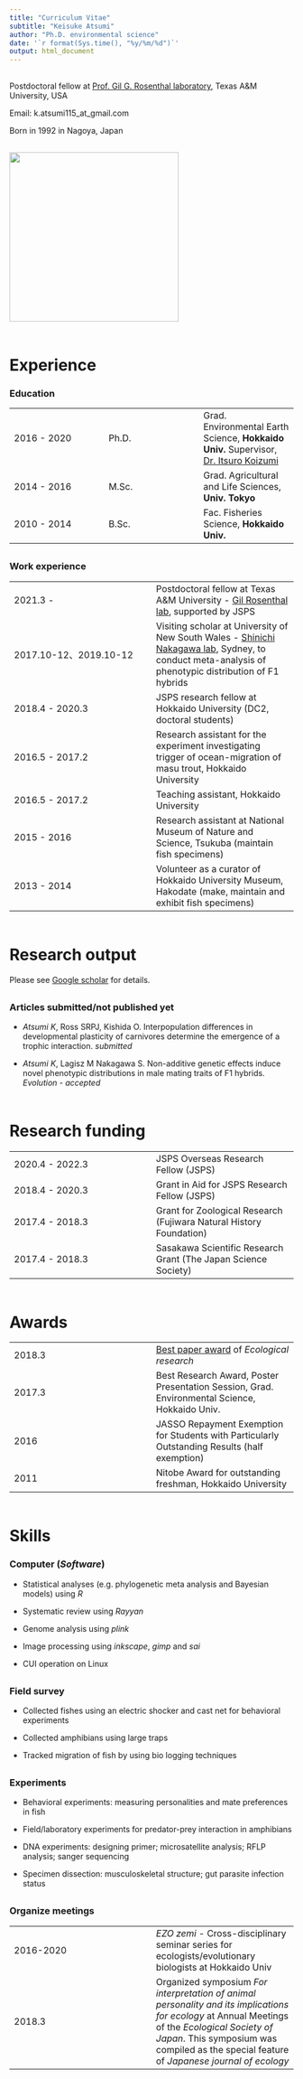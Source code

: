 ```yaml
---
title: "Curriculum Vitae"
subtitle: "Keisuke Atsumi"
author: "Ph.D. environmental science"
date: '`r format(Sys.time(), "%y/%m/%d")`'
output: html_document
---
```


<div style="margin-bottom:30px;">
</div>

Postdoctoral fellow at [Prof. Gil G. Rosenthal laboratory](https://swordtail.tamu.edu/), Texas A&M University, USA

Email: k.atsumi115_at_gmail.com

Born in 1992 in Nagoya, Japan

<div style="margin-bottom:30px;">
</div>

<img src="./files/mypic_uryunuma.jpg" alt="" width="300">

<div style="margin-bottom:60px;">
</div>

# Experience

### Education

| | | |
| ---- | ---- | ---- |
| 2016 - 2020 | Ph.D. | Grad. Environmental Earth Science, <b>Hokkaido Univ.</b> Supervisor, [Dr. Itsuro Koizumi](https://noah.ees.hokudai.ac.jp/envmi/koizumilab/en/) |
| 2014 - 2016 | M.Sc. | Grad. Agricultural and Life Sciences, <b>Univ. Tokyo</b> |
| 2010 - 2014 | B.Sc. | Fac. Fisheries Science, <b>Hokkaido Univ.</b> |

<div style="margin-bottom:30px;">
</div>

### Work experience

| | |
| ---- | ---- |
| 2021.3 - | Postdoctoral fellow at Texas A&M University - [Gil Rosenthal lab](https://swordtail.tamu.edu/), supported by JSPS |
| 2017.10-12、2019.10-12 | Visiting scholar at University of New South Wales - [Shinichi Nakagawa lab](http://www.i-deel.org/), Sydney, to conduct meta-analysis of phenotypic distribution of F1 hybrids |
| 2018.4 - 2020.3 | JSPS research fellow at Hokkaido University (DC2, doctoral students) |
| 2016.5 - 2017.2 | Research assistant for the experiment investigating trigger of ocean-migration of masu trout, Hokkaido University |
| 2016.5 - 2017.2 | Teaching assistant, Hokkaido University |
| 2015 - 2016 | Research assistant at National Museum of Nature and Science, Tsukuba (maintain fish specimens) |
| 2013 - 2014 | Volunteer as a curator of Hokkaido University Museum, Hakodate (make, maintain and exhibit fish specimens) |

<div style="margin-bottom:60px;">
</div>

# Research output

Please see [Google scholar](https://scholar.google.com/citations?user=PMk-FAx8vzAC&hl=ja) for details.

<div style="margin-bottom:30px;">
</div>

### Articles submitted/not published yet

- *Atsumi K*, Ross SRPJ, Kishida O. Interpopulation differences in developmental plasticity of carnivores determine the emergence of a trophic interaction. *submitted*    

- *Atsumi K*, Lagisz M Nakagawa S. Non-additive genetic effects induce novel phenotypic distributions in male mating traits of F1 hybrids. *Evolution - accepted*   

<div style="margin-bottom:60px;">
</div>

# Research funding

| | |
| ---- | ---- |
| 2020.4 - 2022.3 | JSPS Overseas Research Fellow (JSPS) |
| 2018.4 - 2020.3 | Grant in Aid for JSPS Research Fellow (JSPS) |
| 2017.4 - 2018.3 | Grant for Zoological Research (Fujiwara Natural History Foundation) |
| 2017.4 - 2018.3 | Sasakawa Scientific Research Grant (The Japan Science Society) |

<div style="margin-bottom:60px;">
</div>

# Awards

| | |
| ---- | ---- |
| 2018.3 | [Best paper award](https://link.springer.com/article/10.1007/s11284-017-1466-z) of *Ecological research* |
| 2017.3 | Best Research Award, Poster Presentation Session, Grad. Environmental Science, Hokkaido Univ. |
| 2016 | JASSO Repayment Exemption for Students with Particularly Outstanding Results (half exemption) |
| 2011 | Nitobe Award for outstanding freshman, Hokkaido University |

<div style="margin-bottom:60px;">
</div>

# Skills

### Computer (*Software*)

- Statistical analyses (e.g. phylogenetic meta analysis and Bayesian models) using *R*

- Systematic review using *Rayyan*

- Genome analysis using *plink*

- Image processing using *inkscape*, *gimp* and *sai*

- CUI operation on Linux

<div style="margin-bottom:30px;">
</div>

### Field survey

- Collected fishes using an electric shocker and cast net for behavioral experiments

- Collected amphibians using large traps

- Tracked migration of fish by using bio logging techniques

<div style="margin-bottom:30px;">
</div>

### Experiments

- Behavioral experiments: measuring personalities and mate preferences in fish

- Field/laboratory experiments for predator-prey interaction in amphibians

- DNA experiments: designing primer; microsatellite analysis; RFLP analysis; sanger sequencing

- Specimen dissection: musculoskeletal structure; gut parasite infection status

<div style="margin-bottom:30px;">
</div>

### Organize meetings

| | |
| ---- | ---- |
| 2016-2020 | *EZO zemi* - Cross-disciplinary seminar series for ecologists/evolutionary biologists at Hokkaido Univ |
| 2018.3 | Organized symposium *For interpretation of animal personality and its implications for ecology* at Annual Meetings of the *Ecological Society of Japan*. This symposium was compiled as the special feature of *Japanese journal of ecology* |
